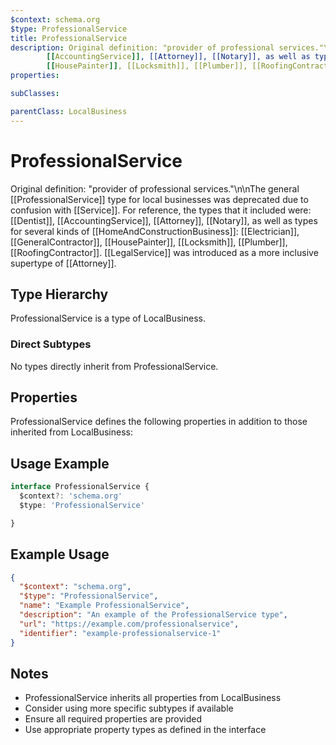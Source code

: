 ```yaml
---
$context: schema.org
$type: ProfessionalService
title: ProfessionalService
description: Original definition: "provider of professional services."\n\nThe general [[ProfessionalService]] type for local businesses was deprecated due to confusion with [[Service]]. For reference, the types that it included were: [[Dentist]],
        [[AccountingService]], [[Attorney]], [[Notary]], as well as types for several kinds of [[HomeAndConstructionBusiness]]: [[Electrician]], [[GeneralContractor]],
        [[HousePainter]], [[Locksmith]], [[Plumber]], [[RoofingContractor]]. [[LegalService]] was introduced as a more inclusive supertype of [[Attorney]].
properties:

subClasses:

parentClass: LocalBusiness
---
```


# ProfessionalService

Original definition: "provider of professional services."\n\nThe general [[ProfessionalService]] type for local businesses was deprecated due to confusion with [[Service]]. For reference, the types that it included were: [[Dentist]],
        [[AccountingService]], [[Attorney]], [[Notary]], as well as types for several kinds of [[HomeAndConstructionBusiness]]: [[Electrician]], [[GeneralContractor]],
        [[HousePainter]], [[Locksmith]], [[Plumber]], [[RoofingContractor]]. [[LegalService]] was introduced as a more inclusive supertype of [[Attorney]].

## Type Hierarchy

ProfessionalService is a type of LocalBusiness.

### Direct Subtypes

No types directly inherit from ProfessionalService.

## Properties

ProfessionalService defines the following properties in addition to those inherited from LocalBusiness:



## Usage Example

```typescript
interface ProfessionalService {
  $context?: 'schema.org'
  $type: 'ProfessionalService'

}
```

## Example Usage

```json
{
  "$context": "schema.org",
  "$type": "ProfessionalService",
  "name": "Example ProfessionalService",
  "description": "An example of the ProfessionalService type",
  "url": "https://example.com/professionalservice",
  "identifier": "example-professionalservice-1"
}
```

## Notes

- ProfessionalService inherits all properties from LocalBusiness
- Consider using more specific subtypes if available
- Ensure all required properties are provided
- Use appropriate property types as defined in the interface
